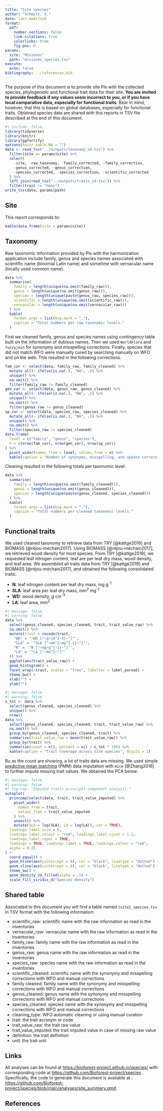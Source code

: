 ```yaml
---
title: "Site species"
author: "Schmitt, S."
date: last-modified
format:
  pdf:
    number-sections: false
    link-citations: true
    colorlinks: true
    fig-pos: H
params:
  site: "Misiones"
  path: "misiones_species.tsv"
execute:
  echo: false
bibliography: ../references.bib
---
```


The purpose of this document is to provide site PIs with the collected species, phylogenetic and functional trait data for their site. **You are invited to provide feedback if any values seem incorrect to you, or if you have local comparative data, especially for functional traits**. Bear in mind, however, that this is based on global databases, especially for functional traits. Obtained species data are shared with this reports in TSV file described at the end of this document.

```r
#| include: false
library(tidyverse)
library(knitr)
library(ggfortify)
options(knitr.kable.NA = "")
data <- read_tsv("../outputs/taxonomy_v4.tsv") %>%
  filter(site == params$site) %>%
  select(
    -site, -raw_taxonomy, -family_corrected, -family_correction,
    -genus_corrected, -genus_correction,
    -species_corrected, -species_correction, -scientific_corrected
  ) %>%
  left_join(read_tsv("../outputs/traits_v4.tsv")) %>%
  filter(trait != "hmax")
write_tsv(data, params$path)
```

## Site

This report corresponds to:

```r
kable(data.frame(site = params$site))
```

## Taxonomy

Raw taxonomic information provided by PIs with the harmonization application include family, genus and species names associated with scientific name (binomial Latin name) and sometime with vernacular name (locally used common name).

```r
data %>%
  summarise(
    family = length(unique(na.omit(family_raw))),
    genus = length(unique(na.omit(genus_raw))),
    species = length(unique(paste(genus_raw, species_raw))),
    scientific = length(unique(na.omit(scientific_raw))),
    vernacular = length(unique(na.omit(vernacular_raw)))
  ) %>%
  kable(
    format.args = list(big.mark = ","),
    caption = "Total numbers per raw taxonomic levels."
  )
```

First we cleaned family, genus and species names using contingency table built on the information of dubious names. Then we used `WorldFlora` and `fuzzyjoin` for synonymy and misspelling corrections. Finally, species that did not match WFO were manually cured by searching manually on WFO and on the web. This resulted in the following corrections.

```r
fam_cor <- select(data, family_raw, family_cleaned) %>%
  mutate_all(~ ifelse(is.na(.), "NA", .)) %>%
  unique() %>%
  na.omit() %>%
  filter(family_raw != family_cleaned)
gen_cor <- select(data, genus_raw, genus_cleaned) %>%
  mutate_all(~ ifelse(is.na(.), "NA", .)) %>%
  unique() %>%
  na.omit() %>%
  filter(genus_raw != genus_cleaned)
sp_cor <- select(data, species_raw, species_cleaned) %>%
  mutate_all(~ ifelse(is.na(.), "NA", .)) %>%
  unique() %>%
  na.omit() %>%
  filter(species_raw != species_cleaned)
data.frame(
  level = c("family", "genus", "species"),
  n = c(nrow(fam_cor), nrow(gen_cor), nrow(sp_cor))
) %>%
  pivot_wider(names_from = level, values_from = n) %>%
  kable(caption = "Number of synonymy, misspelling, and update corrections per taxonomic level") # nolint
```

Cleaning resulted in the following totals per taxonomic level:

```r
data %>%
  summarise(
    family = length(unique(na.omit(family_cleaned))),
    genus = length(unique(na.omit(genus_cleaned))),
    species = length(unique(paste(genus_cleaned, species_cleaned)))
  ) %>%
  kable(
    format.args = list(big.mark = ","),
    caption = "Total numbers per cleaned taxonomic levels."
  )
```

## Functional traits

We used cleaned taxonomy to retrieve data from TRY [@kattge2019] and BIOMASS [@réjou-méchain2017]. Using BIOMASS [@réjou-méchain2017], we retrieved wood density for most species. From TRY [@kattge2019], we requested leaf nitrogen content, leaf are per leaf dry mass, wood density, and leaf area. We assembled all traits data from TRY [@kattge2019] and BIOMASS [@réjou-méchain2017], and obtained the following consolidated traits:

-   **N**: leaf nitrogen content per leaf dry mass, mg g^-1^
-   **SLA**: leaf area per leaf dry mass, mm^2^ mg^-1^
-   **WD**: wood density, g cm^-3^
-   **LA**: leaf area, mm^2^

```r
#| message: false
#| warning: false
data %>%
  select(genus_cleaned, species_cleaned, trait, trait_value_raw) %>%
  na.omit() %>%
  mutate(trait = recode(trait,
    "WD" = '"WD ["~g~cm^{-3}~"]"',
    "SLA" = '"SLA ["~mm^2~mg^{-1}~"]"',
    "N" = '"N ["~mg~g^{-1}~"]"',
    "LA" = '"LA ["~mm^2~"]"'
  )) %>%
  ggplot(aes(trait_value_raw)) +
  geom_histogram() +
  facet_wrap(~trait, scales = "free", labeller = label_parsed) +
  theme_bw() +
  xlab("") +
  ylab("")
```

```r
#| message: false
#| warning: false
n_tot <- data %>%
  select(genus_cleaned, species_cleaned) %>%
  unique() %>%
  nrow()
data %>%
  select(genus_cleaned, species_cleaned, trait, trait_value_raw) %>%
  na.omit() %>%
  group_by(genus_cleaned, species_cleaned, trait) %>%
  summarise(trait_value_raw = mean(trait_value_raw)) %>%
  group_by(trait) %>%
  summarise(count = n(), percent = n() / n_tot * 100) %>%
  kable(caption = "Trait coverage across site species", digits = 2)
```

Bu as the count are showing, a lot of traits data are missing. We used simple [predictive mean matching](https://en.wikipedia.org/wiki/Predictive_mean_matching) (PMM) data imputation with `mice` [@Zhang2016] to further impute missing trait values. We obtained the PCA below:

```r
#| message: false
#| warning: false
#| fig-cap: "Imputed traits principal component analysis."
autoplot(
  princomp(select(data, trait, trait_value_imputed) %>%
    pivot_wider(
      names_from = trait,
      values_from = trait_value_imputed
    ) %>%
    unnest() %>%
    mutate(SLA = log(SLA), LA = log(LA)), cor = TRUE),
  loadings.label.size = 6,
  loadings.label.colour = "red", loadings.label.vjust = 1.1,
  loadings.label.repel = TRUE,
  loadings = TRUE, loadings.label = TRUE, loadings.colour = "red",
  alpha = 0.25
) +
  coord_equal() +
  geom_hline(aes(yintercept = 0), col = "black", linetype = "dotted") +
  geom_vline(aes(xintercept = 0), col = "black", linetype = "dotted") +
  theme_bw() +
  geom_density_2d_filled(alpha = .5) +
  scale_fill_viridis_d("Species density")
```

## Shared table

Associated to this document you will find a table named `{site}_species.tsv` in TSV format with the following information:

-   scientific_raw: scientific name with the raw information as read in the inventories
-   vernacular_raw: vernacular name with the raw information as read in the inventories
-   family_raw: family name with the raw information as read in the inventories
-   genus_raw: genus name with the raw information as read in the inventories
-   species_raw: species name with the raw information as read in the inventories
-   scientific_cleaned: scientific name with the synonymy and misspelling corrections with WFO and manual corrections
-   family cleaned: family name with the synonymy and misspelling corrections with WFO and manual corrections
-   genus_cleaned: genus name with the synonymy and misspelling corrections with WFO and manual corrections
-   species_cleaned: species name with the synonymy and misspelling corrections with WFO and manual corrections
-   cleaning_type: WFO automatic cleaning or using manual curation
-   trait: the trait acronym or code
-   trait_value_raw: the trait raw value
-   trait_value_imputed: the trait imputed value in case of missing raw value
-   definition: the trait definition
-   unit: the trait unit

## Links

All analyses can be found at <https://bioforest-project.github.io/species/> with corresponding code at <https://github.com/Bioforest-project/species> . Specifically, the code to generate this document is available at : <https://github.com/Bioforest-project/species/blob/main/analyses/site_summary.qmd>.

## References
